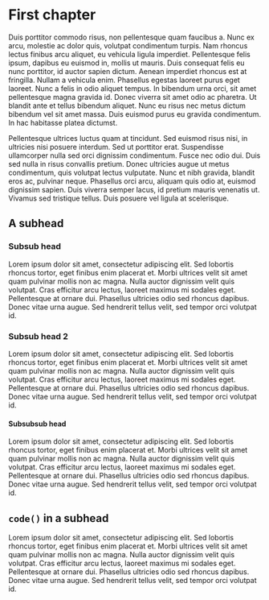 # First chapter

Duis porttitor commodo risus, non pellentesque quam faucibus a.
Nunc ex arcu, molestie ac dolor quis, volutpat condimentum turpis.
Nam rhoncus lectus finibus arcu aliquet, eu vehicula ligula imperdiet.
Pellentesque felis ipsum, dapibus eu euismod in, mollis ut mauris.
Duis consequat felis eu nunc porttitor, id auctor sapien dictum.
Aenean imperdiet rhoncus est at fringilla.
Nullam a vehicula enim.
Phasellus egestas laoreet purus eget laoreet.
Nunc a felis in odio aliquet tempus.
In bibendum urna orci, sit amet pellentesque magna gravida id.
Donec viverra sit amet odio ac pharetra.
Ut blandit ante et tellus bibendum aliquet.
Nunc eu risus nec metus dictum bibendum vel sit amet massa.
Duis euismod purus eu gravida condimentum.
In hac habitasse platea dictumst.

Pellentesque ultrices luctus quam at tincidunt.
Sed euismod risus nisi, in ultricies nisi posuere interdum.
Sed ut porttitor erat.
Suspendisse ullamcorper nulla sed orci dignissim condimentum.
Fusce nec odio dui.
Duis sed nulla in risus convallis pretium.
Donec ultricies augue ut metus condimentum, quis volutpat lectus vulputate.
Nunc et nibh gravida, blandit eros ac, pulvinar neque.
Phasellus orci arcu, aliquam quis odio at, euismod dignissim sapien.
Duis viverra semper lacus, id pretium mauris venenatis ut.
Vivamus sed tristique tellus.
Duis posuere vel ligula at scelerisque.

## A subhead

### Subsub head

Lorem ipsum dolor sit amet, consectetur adipiscing elit.
Sed lobortis rhoncus tortor, eget finibus enim placerat et.
Morbi ultrices velit sit amet quam pulvinar mollis non ac magna.
Nulla auctor dignissim velit quis volutpat.
Cras efficitur arcu lectus, laoreet maximus mi sodales eget.
Pellentesque at ornare dui.
Phasellus ultricies odio sed rhoncus dapibus.
Donec vitae urna augue.
Sed hendrerit tellus velit, sed tempor orci volutpat id.

### Subsub head 2

Lorem ipsum dolor sit amet, consectetur adipiscing elit.
Sed lobortis rhoncus tortor, eget finibus enim placerat et.
Morbi ultrices velit sit amet quam pulvinar mollis non ac magna.
Nulla auctor dignissim velit quis volutpat.
Cras efficitur arcu lectus, laoreet maximus mi sodales eget.
Pellentesque at ornare dui.
Phasellus ultricies odio sed rhoncus dapibus.
Donec vitae urna augue.
Sed hendrerit tellus velit, sed tempor orci volutpat id.

#### Subsubsub head

Lorem ipsum dolor sit amet, consectetur adipiscing elit.
Sed lobortis rhoncus tortor, eget finibus enim placerat et.
Morbi ultrices velit sit amet quam pulvinar mollis non ac magna.
Nulla auctor dignissim velit quis volutpat.
Cras efficitur arcu lectus, laoreet maximus mi sodales eget.
Pellentesque at ornare dui.
Phasellus ultricies odio sed rhoncus dapibus.
Donec vitae urna augue.
Sed hendrerit tellus velit, sed tempor orci volutpat id.

## `code()` in a subhead

Lorem ipsum dolor sit amet, consectetur adipiscing elit.
Sed lobortis rhoncus tortor, eget finibus enim placerat et.
Morbi ultrices velit sit amet quam pulvinar mollis non ac magna.
Nulla auctor dignissim velit quis volutpat.
Cras efficitur arcu lectus, laoreet maximus mi sodales eget.
Pellentesque at ornare dui.
Phasellus ultricies odio sed rhoncus dapibus.
Donec vitae urna augue.
Sed hendrerit tellus velit, sed tempor orci volutpat id.

